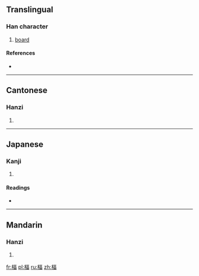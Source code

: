 ==Translingual==

===Han character===
{{Han char|rn=75|rad=木|as=09|sn=13|four=4196<sub>6</sub>|canj=木一口田 (DMRW)}}

# {{rfc-def|lang=mul}} [[board]]

====References====
* {{Han ref|kx=0538.230|dkj=15105|dj=0926.050|hdz=21245.040|uh=6945|ud=26949|bh=DDD0|bd=56784}}

----

==Cantonese==

===Hanzi===
{{yue-hanzi|jyut=|y=fuk1}}

# {{defn|lang=yue|sort=木09}}

----

==Japanese==

===Kanji===
{{ja-kanji|grade=|rs=木09}}

# {{defn|lang=ja|sort=木09}}

====Readings====
* {{ja-readings|on=[[う]] (hyku), [[ひき]] (hiki), [[ふく]] (fuku)|kun=}}

----

==Mandarin==

===Hanzi===
{{cmn-hanzi|pin=[[bì]] ([[bi4]])|wg=pi<sup>4</sup>}}

# {{defn|lang=cmn|sort=木09}}

[[fr:楅]]
[[pl:楅]]
[[ru:楅]]
[[zh:楅]]